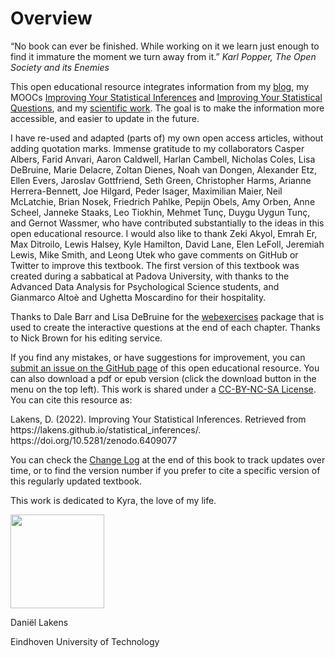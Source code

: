 # Overview {.unnumbered}

"No book can ever be finished. While working on it we learn just enough to find it immature the moment we turn away from it." 
*Karl Popper, The Open Society and its Enemies*

This open educational resource integrates information from my [blog](https://daniellakens.blogspot.com/), my MOOCs [Improving Your Statistical Inferences](https://www.coursera.org/learn/statistical-inferences) and [Improving Your Statistical Questions](https://www.coursera.org/learn/improving-statistical-questions), and my [scientific work](https://scholar.google.nl/citations?user=ZbqYyrsAAAAJ&hl=en). The goal is to make the information more accessible, and easier to update in the future.

I have re-used and adapted (parts of) my own open access articles, without adding quotation marks. Immense gratitude to my collaborators Casper Albers, Farid Anvari, Aaron Caldwell, Harlan Cambell, Nicholas Coles, Lisa DeBruine, Marie Delacre, Zoltan Dienes, Noah van Dongen, Alexander Etz, Ellen Evers, Jaroslav Gottfriend, Seth Green, Christopher Harms, Arianne Herrera-Bennett, Joe Hilgard, Peder Isager, Maximilian Maier, Neil McLatchie, Brian Nosek, Friedrich Pahlke, Pepijn Obels, Amy Orben, Anne Scheel, Janneke Staaks, Leo Tiokhin, Mehmet Tunç, Duygu Uygun Tunç, and Gernot Wassmer, who have contributed substantially to the ideas in this open educational resource. I would also like to thank Zeki Akyol, Emrah Er, Max Ditroilo, Lewis Halsey, Kyle Hamilton, David Lane, Elen LeFoll, Jeremiah Lewis, Mike Smith, and Leong Utek who gave comments on GitHub or Twitter to improve this textbook. The first version of this textbook was created during a sabbatical at Padova University, with thanks to the Advanced Data Analysis for Psychological Science students, and Gianmarco Altoè and Ughetta Moscardino for their hospitality. 

Thanks to Dale Barr and Lisa DeBruine for the [webexercises](https://psyteachr.github.io/webexercises/) package that is used to create the interactive questions at the end of each chapter. Thanks to Nick Brown for his editing service. 

If you find any mistakes, or have suggestions for improvement, you can [submit an issue on the GitHub page](https://github.com/Lakens/statistical_inferences/issues) of this open educational resource. You can also download a pdf or epub version (click the download button in the menu on the top left). This work is shared under a [CC-BY-NC-SA License](https://creativecommons.org/licenses/by-nc-sa/4.0). You can cite this resource as:

Lakens, D. (2022). Improving Your Statistical Inferences. Retrieved from https://lakens.github.io/statistical_inferences/. https://doi.org/10.5281/zenodo.6409077

You can check the [Change Log](#sec-changelog) at the end of this book to track updates over time, or to find the version number if you prefer to cite a specific version of this regularly updated textbook. 

This work is dedicated to Kyra, the love of my life.

![](images/me.png){fig-alt="Picture of the author Daniel Lakens" fig-align="left" width=150}

Daniël Lakens

Eindhoven University of Technology

